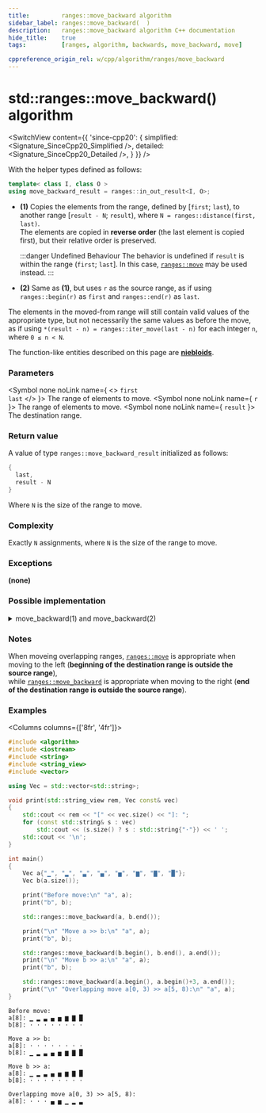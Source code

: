 ```yaml
---
title:         ranges::move_backward algorithm
sidebar_label: ranges::move_backward(  )
description:   ranges::move_backward algorithm C++ documentation
hide_title:    true
tags:          [ranges, algorithm, backwards, move_backward, move]

cppreference_origin_rel: w/cpp/algorithm/ranges/move_backward
---
```



<!----------------- Codes ---------------------->


# std::ranges::move_backward() algorithm

<SwitchView content={{
	'since-cpp20': {
		simplified:	<Signature_SinceCpp20_Simplified />,
		detailed:	<Signature_SinceCpp20_Detailed />,
	}
}} />

With the helper types defined as follows:
```cpp
template< class I, class O >
using move_backward_result = ranges::in_out_result<I, O>;
```

- **(1)** Copies the elements from the range, defined by [`first`; `last`), to another range [`result - N`; `result`), where `N = ranges::distance(first, last)`.  
  The elements are copied in **reverse order** (the last element is copied first), but their relative order is preserved.

  :::danger Undefined Behaviour
  The behavior is undefined if `result` is within the range (`first`; `last`]. In this case, [`ranges::move`](/docs/std/algo/ranges/move) may be used instead.
  :::

- **(2)** Same as **(1)**, but uses `r` as the source range, as if using `ranges::begin(r)` as `first` and `ranges::end(r)` as `last`.

The elements in the moved-from range will still contain valid values of the appropriate type, but not necessarily the same values as before the move, as if using `*(result - n) = ranges::iter_move(last - n)` for each integer `n`, where `0 ≤ n < N`.

The function-like entities described on this page are [**niebloids**](/docs/std/algo/niebloids).

### Parameters

<SymbolTable>

  <Symbol none noLink name={ <> <code>first</code> <br/> <code>last</code> </> }>
    The range of elements to move.
  </Symbol>
  <Symbol none noLink name={ <code>r</code> }>
    The range of elements to move.
  </Symbol>
  <Symbol none noLink name={ <code>result</code> }>
    The destination range.
  </Symbol>

</SymbolTable>

### Return value

A value of type `ranges::move_backward_result` initialized as follows:
```cpp
{
  last,
  result - N
}
```
Where `N` is the size of the range to move.

### Complexity

Exactly `N` assignments, where `N` is the size of the range to move.

### Exceptions

**(none)**

### Possible implementation

<details>
<summary>move_backward(1) and move_backward(2)</summary>

```cpp
struct move_backward_fn
{
    template<std::bidirectional_iterator I1, std::sentinel_for<I1> S1,
             std::bidirectional_iterator I2>
    requires std::indirectly_movable<I1, I2>
    constexpr ranges::move_backward_result<I1, I2>
        operator()(I1 first, S1 last, I2 result) const
    {
        auto i {last};
        for (; i != first; *--result = ranges::iter_move(--i))
        {}
        return {std::move(last), std::move(result)};
    }

    template<ranges::bidirectional_range R, std::bidirectional_iterator I>
    requires std::indirectly_movable<ranges::iterator_t<R>, I>
    constexpr ranges::move_backward_result<ranges::borrowed_iterator_t<R>, I>
        operator()(R&& r, I result) const
    {
        return (*this)(ranges::begin(r), ranges::end(r), std::move(result));
    }
};

inline constexpr move_backward_fn move_backward {};
```

</details>

### Notes

When moveing overlapping ranges, [`ranges::move`](/docs/std/algo/ranges/move) is appropriate when moving to the left (**beginning of the destination range is outside the source range**),  
while [`ranges::move_backward`](#) is appropriate when moving to the right (**end of the destination range is outside the source range**).

### Examples

<Columns columns={['8fr', '4fr']}>
<div>

```cpp title='Main.cpp' showLineNumbers
#include <algorithm>
#include <iostream>
#include <string>
#include <string_view>
#include <vector>

using Vec = std::vector<std::string>;

void print(std::string_view rem, Vec const& vec)
{
    std::cout << rem << "[" << vec.size() << "]: ";
    for (const std::string& s : vec)
        std::cout << (s.size() ? s : std::string{"·"}) << ' ';
    std::cout << '\n';
}

int main()
{
    Vec a{"▁", "▂", "▃", "▄", "▅", "▆", "▇", "█"};
    Vec b(a.size());

    print("Before move:\n" "a", a);
    print("b", b);

    std::ranges::move_backward(a, b.end());

    print("\n" "Move a >> b:\n" "a", a);
    print("b", b);

    std::ranges::move_backward(b.begin(), b.end(), a.end());
    print("\n" "Move b >> a:\n" "a", a);
    print("b", b);

    std::ranges::move_backward(a.begin(), a.begin()+3, a.end());
    print("\n" "Overlapping move a[0, 3) >> a[5, 8):\n" "a", a);
}
```

</div>
<div>

```plaintext title="Output"
Before move:
a[8]: ▁ ▂ ▃ ▄ ▅ ▆ ▇ █
b[8]: · · · · · · · ·

Move a >> b:
a[8]: · · · · · · · ·
b[8]: ▁ ▂ ▃ ▄ ▅ ▆ ▇ █

Move b >> a:
a[8]: ▁ ▂ ▃ ▄ ▅ ▆ ▇ █
b[8]: · · · · · · · ·

Overlapping move a[0, 3) >> a[5, 8):
a[8]: · · · ▄ ▅ ▁ ▂ ▃
```

</div>
</Columns>

